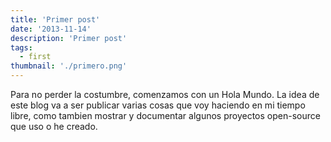 ```yaml
---
title: 'Primer post'
date: '2013-11-14'
description: 'Primer post'
tags:
  - first
thumbnail: './primero.png'
---
```


Para no perder la costumbre, comenzamos con un Hola Mundo. La idea de este blog va a ser publicar varias cosas que voy haciendo en mi tiempo libre, como tambien mostrar y documentar algunos proyectos open-source que uso o he creado.
